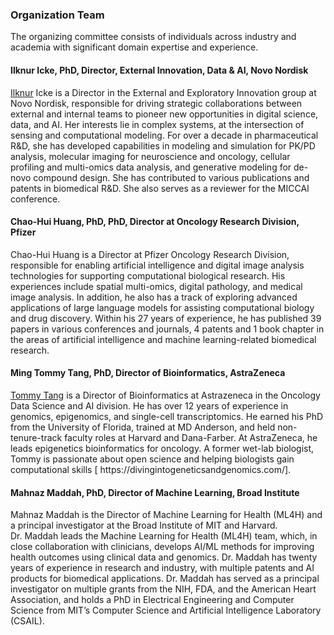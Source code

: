 ### Organization Team 

The organizing committee consists of individuals across industry and academia with significant domain expertise and experience. 

#### Ilknur Icke, PhD, Director, External Innovation, Data & AI, Novo Nordisk

[Ilknur](https://www.linkedin.com/in/ilknuricke/) Icke is a Director in the External and Exploratory Innovation group at Novo Nordisk, responsible for driving strategic collaborations between external and internal teams to pioneer new opportunities in digital science, data, and AI. Her interests lie in complex systems, at the intersection of sensing and computational modeling. For over a decade in pharmaceutical R&D, she has developed capabilities in modeling and simulation for PK/PD analysis, molecular imaging for neuroscience and oncology, cellular profiling and multi-omics data analysis, and generative modeling for de-novo compound design. She has contributed to various publications and patents in biomedical R&D. She also serves as a reviewer for the MICCAI conference.

#### Chao-Hui Huang, PhD, PhD, Director at Oncology Research Division, Pfizer

Chao-Hui Huang is a Director at Pfizer Oncology Research Division, responsible for enabling artificial intelligence and digital image analysis technologies for supporting computational biological research. His experiences include spatial multi-omics, digital pathology, and medical image analysis. In addition, he also has a track of exploring advanced applications of large language models for assisting computational biology and drug discovery. Within his 27 years of experience, he has published 39 papers in various conferences and journals, 4 patents and 1 book chapter in the areas of artificial intelligence and machine learning-related biomedical research.


#### Ming Tommy Tang, PhD, Director of Bioinformatics, AstraZeneca

[Tommy Tang](https://www.linkedin.com/in/%F0%9F%8E%AF-ming-tommy-tang-40650014/) is a Director of Bioinformatics at Astrazeneca in the Oncology Data Science and AI division. He has over 12 years of experience in genomics, epigenomics, and single-cell transcriptomics. He earned his PhD from the University of Florida, trained at MD Anderson, and held non-tenure-track faculty roles at Harvard and Dana-Farber. At AstraZeneca, he leads epigenetics bioinformatics for oncology. A former wet-lab biologist, Tommy is passionate about open science and helping biologists gain computational skills [ https://divingintogeneticsandgenomics.com/].


#### Mahnaz Maddah, PhD, Director of Machine Learning, Broad Institute

Mahnaz Maddah is the Director of Machine Learning for Health (ML4H) and a principal investigator at the Broad Institute of MIT and Harvard. Dr. Maddah leads the Machine Learning for Health (ML4H) team, which, in close collaboration with clinicians, develops AI/ML methods for improving health outcomes using clinical data and genomics. Dr. Maddah has twenty years of experience in research and industry, with multiple patents and AI products for biomedical applications.  Dr. Maddah has served as a principal investigator on multiple grants from the NIH, FDA, and the American Heart Association, and holds a PhD in Electrical Engineering and Computer Science from MIT’s Computer Science and Artificial Intelligence Laboratory (CSAIL).

